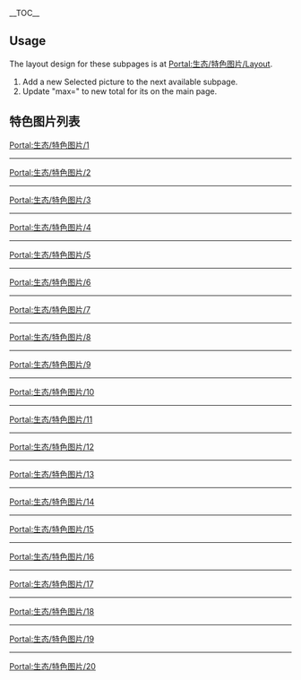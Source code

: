 __TOC__

{{Translating|||time=2013-04-29T09:14:19+00:00 }}
== Usage ==
The layout design for these subpages is at [[Portal:生态/特色图片/Layout|Portal:生态/特色图片/Layout]].
# Add a new Selected picture to the next available subpage.
# Update "max=" to new total for its {{tl|Random portal component}} on the main page.

== 特色图片列表 ==

[[Portal:生态/特色图片/1|Portal:生态/特色图片/1]]
{{Portal:生态/特色图片/1}}
----
[[Portal:生态/特色图片/2|Portal:生态/特色图片/2]]
{{Portal:生态/特色图片/2}}
----
[[Portal:生态/特色图片/3|Portal:生态/特色图片/3]]
{{Portal:生态/特色图片/3}}
----
[[Portal:生态/特色图片/4|Portal:生态/特色图片/4]]
{{Portal:生态/特色图片/4}}
----
[[Portal:生态/特色图片/5|Portal:生态/特色图片/5]]
{{Portal:生态/特色图片/5}}
----
[[Portal:生态/特色图片/6|Portal:生态/特色图片/6]]
{{Portal:生态/特色图片/6}}
----
[[Portal:生态/特色图片/7|Portal:生态/特色图片/7]]
{{Portal:生态/特色图片/7}}
----
[[Portal:生态/特色图片/8|Portal:生态/特色图片/8]]
{{Portal:生态/特色图片/8}}
----
[[Portal:生态/特色图片/9|Portal:生态/特色图片/9]]
{{Portal:生态/特色图片/9}}
----
[[Portal:生态/特色图片/10|Portal:生态/特色图片/10]]
{{Portal:生态/特色图片/10}}
----
[[Portal:生态/特色图片/11|Portal:生态/特色图片/11]]
{{Portal:生态/特色图片/11}}
----
[[Portal:生态/特色图片/12|Portal:生态/特色图片/12]]
{{Portal:生态/特色图片/12}}
----
[[Portal:生态/特色图片/13|Portal:生态/特色图片/13]]
{{Portal:生态/特色图片/13}}
----
[[Portal:生态/特色图片/14|Portal:生态/特色图片/14]]
{{Portal:生态/特色图片/14}}
----
[[Portal:生态/特色图片/15|Portal:生态/特色图片/15]]
{{Portal:生态/特色图片/15}}
----
[[Portal:生态/特色图片/16|Portal:生态/特色图片/16]]
{{Portal:生态/特色图片/16}}
----
[[Portal:生态/特色图片/17|Portal:生态/特色图片/17]]
{{Portal:生态/特色图片/17}}
----
[[Portal:生态/特色图片/18|Portal:生态/特色图片/18]]
{{Portal:生态/特色图片/18}}
----
[[Portal:生态/特色图片/19|Portal:生态/特色图片/19]]
{{Portal:生态/特色图片/19}}
----
[[Portal:生态/特色图片/20|Portal:生态/特色图片/20]]
{{Portal:生态/特色图片/20}}